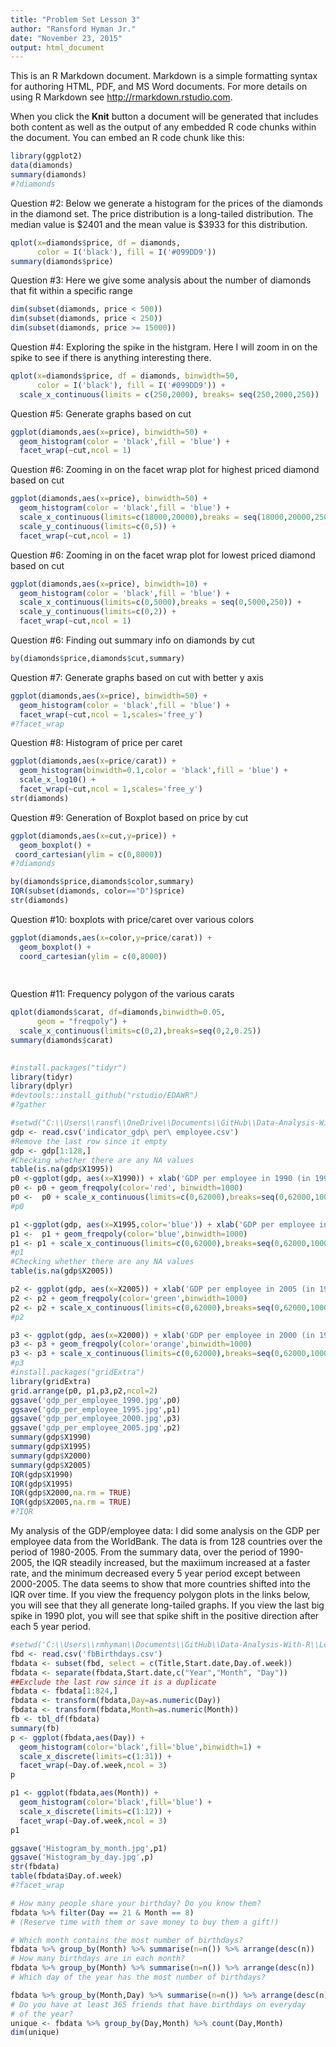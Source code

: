 ```yaml
---
title: "Problem Set Lesson 3"
author: "Ransford Hyman Jr."
date: "November 23, 2015"
output: html_document
---
```


This is an R Markdown document. Markdown is a simple formatting syntax for authoring HTML, PDF, and MS Word documents. For more details on using R Markdown see <http://rmarkdown.rstudio.com>.

When you click the **Knit** button a document will be generated that includes both content as well as the output of any embedded R code chunks within the document. You can embed an R code chunk like this:

```r
library(ggplot2)
data(diamonds)
summary(diamonds)
#?diamonds
```

Question #2: Below we generate a histogram for the prices of the diamonds in the diamond set.  The price distribution is a long-tailed distribution.  The median value is $2401 and the mean value is $3933 for this distribution.

```r
qplot(x=diamonds$price, df = diamonds,
      color = I('black'), fill = I('#099DD9'))
summary(diamonds$price)
```

Question #3: Here we give some analysis about the number of diamonds that fit within a specific range
```r
dim(subset(diamonds, price < 500))
dim(subset(diamonds, price < 250))
dim(subset(diamonds, price >= 15000))
```
Question #4: Exploring the spike in the histgram.  Here I will zoom in on the spike to see if there is anything interesting there.
```r
qplot(x=diamonds$price, df = diamonds, binwidth=50,
      color = I('black'), fill = I('#099DD9')) +
  scale_x_continuous(limits = c(250,2000), breaks= seq(250,2000,250))
```
Question #5: Generate graphs based on cut

```r
ggplot(diamonds,aes(x=price), binwidth=50) + 
  geom_histogram(color = 'black',fill = 'blue') +
  facet_wrap(~cut,ncol = 1)
```

Question #6: Zooming in on the facet wrap plot for highest priced diamond based on cut
```r
ggplot(diamonds,aes(x=price), binwidth=50) + 
  geom_histogram(color = 'black',fill = 'blue') +
  scale_x_continuous(limits=c(18000,20000),breaks = seq(18000,20000,250)) +
  scale_y_continuous(limits=c(0,5)) +
  facet_wrap(~cut,ncol = 1)

```

Question #6: Zooming in on the facet wrap plot for lowest priced diamond based on cut
```r
ggplot(diamonds,aes(x=price), binwidth=10) + 
  geom_histogram(color = 'black',fill = 'blue') +
  scale_x_continuous(limits=c(0,5000),breaks = seq(0,5000,250)) +
  scale_y_continuous(limits=c(0,2)) +
  facet_wrap(~cut,ncol = 1)

```
Question #6: Finding out summary info on diamonds by cut

```r
by(diamonds$price,diamonds$cut,summary)
```

Question #7: Generate graphs based on cut with better y axis

```r
ggplot(diamonds,aes(x=price), binwidth=50) + 
  geom_histogram(color = 'black',fill = 'blue') +
  facet_wrap(~cut,ncol = 1,scales='free_y')
#?facet_wrap
```

Question #8: Histogram of price per caret
```r
ggplot(diamonds,aes(x=price/carat)) + 
  geom_histogram(binwidth=0.1,color = 'black',fill = 'blue') +
  scale_x_log10() +
  facet_wrap(~cut,ncol = 1,scales='free_y')
str(diamonds)
```

Question #9: Generation of Boxplot based on price by cut
```r
ggplot(diamonds,aes(x=cut,y=price)) + 
  geom_boxplot() +
 coord_cartesian(ylim = c(0,8000))
#?diamonds
```

```r
by(diamonds$price,diamonds$color,summary)
IQR(subset(diamonds, color=="D")$price)
str(diamonds)
```

Question #10: boxplots with price/caret over various colors
```r
ggplot(diamonds,aes(x=color,y=price/carat)) + 
  geom_boxplot() +
  coord_cartesian(ylim = c(0,8000))
  
 
```

Question #11: Frequency polygon of the various carats
```r
qplot(diamonds$carat, df=diamonds,binwidth=0.05,
      geom = "freqpoly") + 
  scale_x_continuous(limits=c(0,2),breaks=seq(0,2,0.25))
summary(diamonds$carat)
  
```

```r
#install.packages("tidyr")
library(tidyr)
library(dplyr)
#devtools::install_github("rstudio/EDAWR")
#?gather
```

```r
#setwd("C:\\Users\\ransf\\OneDrive\\Documents\\GitHub\\Data-Analysis-With-R\\Lesson3")
gdp <- read.csv('indicator_gdp\ per\ employee.csv')
#Remove the last row since it empty
gdp <- gdp[1:128,]
#Checking whether there are any NA values
table(is.na(gdp$X1995))
p0 <-ggplot(gdp, aes(x=X1990)) + xlab('GDP per employee in 1990 (in 1990 US dollars)') + ylab('Number of countries')
p0 <- p0 + geom_freqpoly(color='red', binwidth=1000)
p0 <-  p0 + scale_x_continuous(limits=c(0,62000),breaks=seq(0,62000,10000))
#p0

p1 <-ggplot(gdp, aes(x=X1995,color='blue')) + xlab('GDP per employee in 1995 (in 1990 US dollars)') + ylab('Number of countries')
p1 <-  p1 + geom_freqpoly(color='blue',binwidth=1000)
p1 <- p1 + scale_x_continuous(limits=c(0,62000),breaks=seq(0,62000,10000))
#p1
#Checking whether there are any NA values
table(is.na(gdp$X2005))

p2 <- ggplot(gdp, aes(x=X2005)) + xlab('GDP per employee in 2005 (in 1990 US dollars)') + ylab('Number of countries')
p2 <- p2 + geom_freqpoly(color='green',binwidth=1000)
p2 <- p2 + scale_x_continuous(limits=c(0,62000),breaks=seq(0,62000,10000))
#p2

p3 <- ggplot(gdp, aes(x=X2000)) + xlab('GDP per employee in 2000 (in 1990 US dollars)') + ylab('Number of countries')
p3 <- p3 + geom_freqpoly(color='orange',binwidth=1000)
p3 <- p3 + scale_x_continuous(limits=c(0,62000),breaks=seq(0,62000,10000))
#p3
#install.packages("gridExtra")
library(gridExtra)
grid.arrange(p0, p1,p3,p2,ncol=2)
ggsave('gdp_per_employee_1990.jpg',p0)
ggsave('gdp_per_employee_1995.jpg',p1)
ggsave('gdp_per_employee_2000.jpg',p3)
ggsave('gdp_per_employee_2005.jpg',p2)
summary(gdp$X1990)
summary(gdp$X1995)
summary(gdp$X2000)
summary(gdp$X2005)
IQR(gdp$X1990)
IQR(gdp$X1995)
IQR(gdp$X2000,na.rm = TRUE)
IQR(gdp$X2005,na.rm = TRUE)
#?IQR
```
My analysis of the GDP/employee data:
I did some analysis on the GDP per employee data from the WorldBank. The data is from 128 countries over the period of 1980-2005. From the summary data, over the period of 1990-2005, the IQR steadily increased, but the maxiimum increased at a faster rate, and the minimum decreased every 5 year period except between 2000-2005. The data seems to show that more countries shifted into the IQR over time. If you view the frequency polygon plots in the links below, you will see that they all generate long-tailed graphs. If you view the last big spike in 1990 plot, you will see that spike shift in the positive direction after each 5 year period.

```r
#setwd('C:\\Users\\rmhyman\\Documents\\GitHub\\Data-Analysis-With-R\\Lesson3')
fbd <- read.csv('fbBirthdays.csv')
fbdata <- subset(fbd, select = c(Title,Start.date,Day.of.week))
fbdata <- separate(fbdata,Start.date,c("Year","Month", "Day"))
##Exclude the last row since it is a duplicate
fbdata <- fbdata[1:824,]
fbdata <- transform(fbdata,Day=as.numeric(Day))
fbdata <- transform(fbdata,Month=as.numeric(Month))
fb <- tbl_df(fbdata)
summary(fb)
p <- ggplot(fbdata,aes(Day)) +
  geom_histogram(color='black',fill='blue',binwidth=1) +
  scale_x_discrete(limits=c(1:31)) +
  facet_wrap(~Day.of.week,ncol = 3)
p

p1 <- ggplot(fbdata,aes(Month)) +
  geom_histogram(color='black',fill='blue') +
  scale_x_discrete(limits=c(1:12)) +
  facet_wrap(~Day.of.week,ncol = 3)
p1

ggsave('Histogram_by_month.jpg',p1)
ggsave('Histogram_by_day.jpg',p)
str(fbdata)
table(fbdata$Day.of.week)
#?facet_wrap
```

```r
# How many people share your birthday? Do you know them?
fbdata %>% filter(Day == 21 & Month == 8) 
# (Reserve time with them or save money to buy them a gift!)

# Which month contains the most number of birthdays?
fbdata %>% group_by(Month) %>% summarise(n=n()) %>% arrange(desc(n))
# How many birthdays are in each month?
fbdata %>% group_by(Month) %>% summarise(n=n()) %>% arrange(desc(n))
# Which day of the year has the most number of birthdays?

fbdata %>% group_by(Month,Day) %>% summarise(n=n()) %>% arrange(desc(n))
# Do you have at least 365 friends that have birthdays on everyday
# of the year?
unique <- fbdata %>% group_by(Day,Month) %>% count(Day,Month)
dim(unique)
```